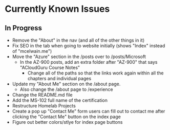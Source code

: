 # Currently Known Issues
## In Progress
- Remove the "About" in the nav (and all of the other things in it)
- Fix SEO in the tab when going to website initially (shows "Index" instead of "mcelwain.me")
- Move the "Azure" section in the /posts over to /posts/Microsoft
	- In the AZ-900 posts, add an extra folder after "AZ-900" that says "ACloudGuru Course Notes"
		- Change all of the paths so that the links work again within all the chapters and individual pages
- Update my "About Me" section on the /about page.
	- Also change the /about page to /experience
- Change the README.md file
- Add the MS-102 full name of the certification
- Restructure Homelab Projects
- Create a pop up "Contact Me" form users can fill out to contact me after clicking the "Contact Me" button on the index page
- Figure out better colors/stlye for index page buttons
